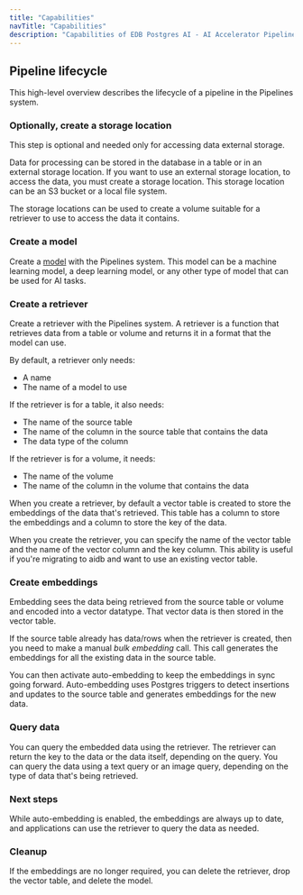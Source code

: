 ```yaml
---
title: "Capabilities"
navTitle: "Capabilities"
description: "Capabilities of EDB Postgres AI - AI Accelerator Pipelines."
---
```


## Pipeline lifecycle

This high-level overview describes the lifecycle of a pipeline in the Pipelines system.

### Optionally, create a storage location

This step is optional and needed only for accessing data external storage.

Data for processing can be stored in the database in a table or in an external storage location.
If you want to use an external storage location, to access the data, you must create a storage location.
This storage location can be an S3 bucket or a local file system.

The storage locations can be used to create a volume suitable for a retriever to use to access the data it contains.

### Create a model

Create a [model](models) with the Pipelines system. This model can be a machine learning model, a deep learning model, or any other type of model that can be used for AI tasks.

### Create a retriever

Create a retriever with the Pipelines system. A retriever is a function that retrieves data from a table or volume and returns it in a format that the model can use.

By default, a retriever only needs:

* A name
* The name of a model to use

If the retriever is for a table, it also needs:

* The name of the source table
* The name of the column in the source table that contains the data
* The data type of the column

If the retriever is for a volume, it needs:

* The name of the volume
* The name of the column in the volume that contains the data

When you create a retriever, by default a vector table is created to store the embeddings of the data that's retrieved.
This table has a column to store the embeddings and a column to store the key of the data.

When you create the retriever, you can specify the name of the vector table and the name of the vector column and the key column. This ability is useful if you're migrating to aidb and want to use an existing vector table.

### Create embeddings

Embedding sees the data being retrieved from the source table or volume and encoded into a vector datatype. That vector data is then stored in the vector table.

If the source table already has data/rows when the retriever is created, then you need to make a manual *bulk embedding* call. This call generates the embeddings for all the existing data in the source table.

You can then activate auto-embedding to keep the embeddings in sync going forward. Auto-embedding uses Postgres triggers to detect insertions and updates to the source table and generates embeddings for the new data.

### Query data

You can query the embedded data using the retriever. The retriever can return the key to the data or the data itself, depending on the query. You can query the data using a text query or an image query, depending on the type of data that's being retrieved.

### Next steps

While auto-embedding is enabled, the embeddings are always up to date, and applications can use the retriever to query the data as needed.

### Cleanup

If the embeddings are no longer required, you can delete the retriever, drop the vector table, and delete the model.

